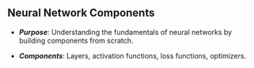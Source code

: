 ## Neural Network Components {#Neural_Network_Components}
* ***Purpose***: Understanding the fundamentals of neural networks by building components from scratch.

* ***Components***: Layers, activation functions, loss functions, optimizers.
<!-- ### Task Description -->
<!-- ### Data Scheme -->
<!-- ### Suggestions -->
<!-- ### What to Deliver -->
<!-- ### General guidelines -->